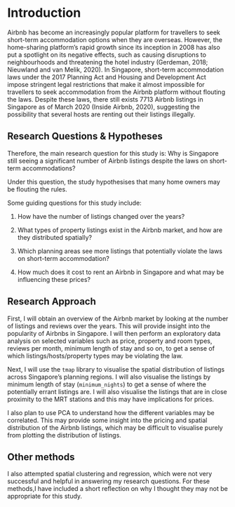# Introduction

Airbnb has become an increasingly popular platform for travellers to seek short-term accommodation options when they are overseas. However, the home-sharing platform's rapid growth since its inception in 2008 has also put a spotlight on its negative effects, such as causing disruptions to neighbourhoods and threatening the hotel industry (Gerdeman, 2018; Nieuwland and van Melik, 2020). In Singapore, short-term accommodation laws under the 2017 Planning Act and Housing and Development Act impose stringent legal restrictions that make it almost impossible for travellers to seek accommodation from the Airbnb platform without flouting the laws. Despite these laws, there still exists 7713 Airbnb listings in Singapore as of March 2020 (Inside Airbnb, 2020), suggesting the possibility that several hosts are renting out their listings illegally. 
  
## Research Questions & Hypotheses

Therefore, the main research question for this study is: Why is Singapore still seeing a significant number of Airbnb listings despite the laws on short-term accommodations?

Under this question, the study hypothesises that many home owners may be flouting the rules.

Some guiding questions for this study include:

1. How have the number of listings changed over the years?

2. What types of property listings exist in the Airbnb market, and how are they distributed spatially? 

3. Which planning areas see more listings that potentially violate the laws on short-term accommodation?

4. How much does it cost to rent an Airbnb in Singapore and what may be influencing these prices?


## Research Approach

First, I will obtain an overview of the Airbnb market by looking at the number of listings and reviews over the years. This will provide insight into the popularity of Airbnbs in Singapore. I will then perform an exploratory data analysis on selected variables such as price, property and room types, reviews per month, minimum length of stay and so on, to get a sense of which listings/hosts/property types may be violating the law. 

Next, I will use the ```tmap``` library to visualise the spatial distribution of listings across Singapore's planning regions. I will also visualise the listings by minimum length of stay (```minimum_nights```) to get a sense of where the potentially errant listings are. I will also visualise the listings that are in close proximity to the MRT stations and this may have implications for prices. 

I also plan to use PCA to understand how the different variables may be correlated. This may provide some insight into the pricing and spatial distribution of the Airbnb listings, which may be difficult to visualise purely from plotting the distribution of listings. 

## Other methods

I also attempted spatial clustering and regression, which were not very successful and helpful in answering my research questions. For these methods,I have included a short reflection on why I thought they may not be appropriate for this study.
